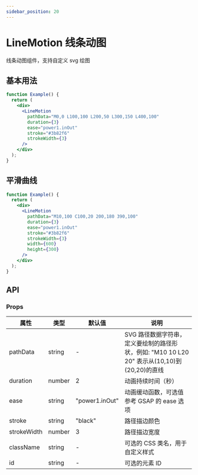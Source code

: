 ```yaml
---
sidebar_position: 20
---
```


# LineMotion 线条动图

线条动图组件，支持自定义 svg 绘图

## 基本用法

```jsx live
function Example() {
  return (
    <div>
      <LineMotion
        pathData="M0,0 L100,100 L200,50 L300,150 L400,100"
        duration={3}
        ease="power1.inOut"
        stroke="#3b82f6"
        strokeWidth={3}
      />
    </div>
  );
}
```

## 平滑曲线

```jsx live
function Example() {
  return (
    <div>
      <LineMotion
        pathData="M10,100 C100,20 200,180 390,100"
        duration={3}
        ease="power1.inOut"
        stroke="#3b82f6"
        strokeWidth={3}
        width={600}
        height={300}
      />
    </div>
  );
}
```

## API

### Props

| 属性        | 类型   | 默认值         | 说明                                                                                         |
| ----------- | ------ | -------------- | -------------------------------------------------------------------------------------------- |
| pathData    | string | -              | SVG 路径数据字符串，定义要绘制的路径形状，例如: "M10 10 L20 20" 表示从(10,10)到(20,20)的直线 |
| duration    | number | 2              | 动画持续时间（秒）                                                                           |
| ease        | string | "power1.inOut" | 动画缓动函数，可选值参考 GSAP 的 ease 选项                                                   |
| stroke      | string | "black"        | 路径描边颜色                                                                                 |
| strokeWidth | number | 3              | 路径描边宽度                                                                                 |
| className   | string | -              | 可选的 CSS 类名，用于自定义样式                                                              |
| id          | string | -              | 可选的元素 ID                                                                                |
